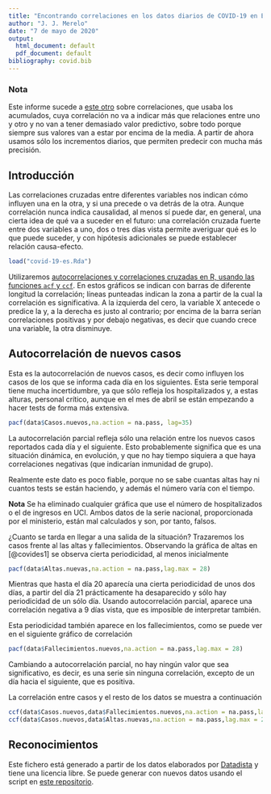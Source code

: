 ```yaml
---
title: "Encontrando correlaciones en los datos diarios de COVID-19 en España"
author: "J. J. Merelo"
date: "7 de mayo de 2020"
output:
  html_document: default
  pdf_document: default
bibliography: covid.bib
---
```


### Nota

Este informe sucede a [este otro](https://rpubs.com/jjmerelo/correlaciones-es-covid19) sobre correlaciones, que usaba los acumulados, cuya correlación no va a indicar más que relaciones entre uno y otro y no van a tener demasiado valor predictivo, sobre todo porque siempre sus valores van a estar por encima de la media. A partir de ahora usamos sólo los incrementos diarios, que permiten predecir con mucha más precisión.

## Introducción

Las correlaciones cruzadas entre diferentes variables nos indican cómo influyen una en la otra, y si una precede o va detrás de la otra. Aunque correlación nunca indica causalidad, al menos sí puede dar, en general, una cierta idea de qué va a suceder en el futuro: una correlación cruzada fuerte entre dos variables a uno, dos o tres días vista permite averiguar qué es lo que puede suceder, y con hipótesis adicionales se puede establecer relación causa-efecto.

```r
load("covid-19-es.Rda")
```

Utilizaremos [autocorrelaciones y correlaciones cruzadas en R, usando las funciones `acf` y `ccf`](https://online.stat.psu.edu/stat510/lesson/8/8.2). En estos gráficos se indican con barras de diferente longitud la correlación; líneas punteadas indican la zona a partir de la cual la correlación es significativa. A la izquierda del cero, la variable X antecede o predice la y, a la derecha es justo al contrario; por encima de la barra serían correlaciones positivas y por debajo negativas, es decir que cuando crece una variable, la otra disminuye.

## Autocorrelación de nuevos casos

Esta es la autocorrelación de nuevos casos, es decir como influyen los casos de los que se informa cada día en los siguientes. Esta serie temporal tiene mucha incertidumbre, ya que sólo refleja los hospitalizados y, a estas alturas, personal crítico, aunque en el mes de abril se están empezando a hacer tests de forma más extensiva.

```r
pacf(data$Casos.nuevos,na.action = na.pass, lag=35)
```

La autocorrelación parcial refleja sólo una relación entre los nuevos casos reportados cada día y el siguiente. Esto probablemente significa que es una situación dinámica, en evolución, y que no hay tiempo siquiera a que haya correlaciones negativas (que indicarían inmunidad de grupo).

Realmente este dato es poco fiable, porque no se sabe cuantas altas hay ni cuantos tests se están haciendo, y además el número varía con el tiempo. 

**Nota** Se ha eliminado cualquier gráfica que use el número de hospitalizados o el de ingresos en UCI. Ambos datos de la serie nacional, proporcionada por el ministerio, están mal calculados y son, por tanto, falsos.

¿Cuanto se tarda en llegar a una salida de la situación? Trazaremos los casos frente al las altas y fallecimientos. Observando la gráfica de altas en [@covides1] se observa cierta periodicidad, al menos inicialmente 

```r
pacf(data$Altas.nuevas,na.action = na.pass,lag.max = 28)
```

Mientras que hasta el día 20 aparecía una cierta periodicidad de unos dos días, a partir del día 21 prácticamente ha desaparecido y sólo hay periodicidad de un sólo día. Usando autocorrelación parcial, aparece una correlación negativa a 9 días vista, que es imposible de interpretar también.

Esta periodicidad también aparece en los fallecimientos, como se puede ver en el siguiente gráfico de correlación

```r
pacf(data$Fallecimientos.nuevos,na.action = na.pass,lag.max = 28)
```

Cambiando a autocorrelación parcial, no hay ningún valor que sea significativo, es decir, es una serie sin ninguna correlación, excepto de un día hacia el siguiente, que es positiva.

La correlación entre casos y el resto de los datos se muestra a continuación

```r
ccf(data$Casos.nuevos,data$Fallecimientos.nuevos,na.action = na.pass,lag.max = 28)
ccf(data$Casos.nuevos,data$Altas.nuevas,na.action = na.pass,lag.max = 28)
```

## Reconocimientos

Este fichero está generado a partir de los datos elaborados por [Datadista](https://github.com/datadista/datasets) y tiene una licencia libre. Se puede generar con nuevos datos usando el script en [este repositorio](https://github.com/JJ/covid-reports).
